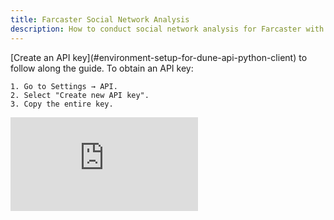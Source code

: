 ```yaml
---
title: Farcaster Social Network Analysis
description: How to conduct social network analysis for Farcaster with Dune API and Python (summary statistics, centrality measures, graph sampling, and community detection)
---
```


<Check>
[Create an API key](#environment-setup-for-dune-api-python-client) to follow along the guide.
    To obtain an API key:

    1. Go to Settings → API.
    2. Select "Create new API key".
    3. Copy the entire key.

</Check>

<div
  style={{
    position: "relative",
    paddingBottom: "calc(55.052083333333336% + 41px)",
    height: 0,
    width: "100%",
  }}
>
  <iframe
    src="https://demo.arcade.software/f07eudjtOJz9URF8TGa5?embed"
    frameBorder={0}
    loading="lazy"
    webkitallowfullscreen=""
    mozallowfullscreen=""
    allowFullScreen=""
    style={{
      position: "absolute",
      top: 0,
      left: 0,
      width: "100%",
      height: "100%",
      colorScheme: "light",
    }}
    title="how to generate API key"
  />
</div>

In the age of digital interconnectivity, platforms like Facebook and Instagram leverage the intricate webs of user relationships to drive their strategies, from identifying top influencers to deploying targeted ads to deciding what content to recommend on user's feed. Yet, obtaining and analyzing real-world social network data is no small feat. For those with a budding interest in graph theory or network analysis, this guide will pave your path. Delve deep as we walk you through analyzing data from Farcaster, a fully decentralized social network, using Python and the Dune API. It's a unique opportunity that many platforms guard closely.

👣 In this guide, we'll cover the basics of network analysis in four parts: (1) 📊 summary statistics, (2) 📏 centrality measures, (3) 🔍 graph sampling, and (4) 🏘️ community detection.

📌 Dive into our [Github notebook](<https://github.com/duneanalytics/python-notebook-examples/blob/main/social_network/Farcaster%20Network%20Analysis%20(Summary%20Stats%2C%20Centrality%20Measures%2C%20Sampling%2C%20%26%20Community%20Detection).ipynb>) to actively follow the code as you navigate this guide.

<Note>
    - This example uses the Dune Python client, a framework for interacting with Dune's official API. Dune Client can [be found here](https://github.com/duneanalytics/dune-client) and installed by doing `pip install dune-client`

    - Credit consumption for each Dune API action is estimated and printed out with a ⛽ symbol. To learn more about credit, [please visit this page](learning/how-tos/credit-system-on-dune).

    - The network was constructed using one month of Farcaster data, ending on October 23, 2023.

</Note>
## Prerequisite

- This guide assumes you have basic understanding of what a graph, or a network is, including terminology like nodes, edges, weights, and directions.
- If you need help here, please try resources like Medium and YouTube, which are just a Google search away.
- If you need a specific recommendation, check this out, in both [written format](https://towardsdatascience.com/social-network-analysis-from-theory-to-applications-with-python-d12e9a34c2c7) and [video format](https://www.youtube.com/watch?v=px7ff2_Jeqw)

## Setups and Dataset

### Construct Dataset

To build a network, we need nodes and their relationships. Refer to [this Dune query](https://dune.com/queries/3078764?category=third_party_data&schema=neynar&catalog=dune) for data required.

- Nodes are identified by a unique "fid" (Farcaster ID).
- Relationships (edges) between nodes are based on four actions: follow, like, repost, and comment.
- Interaction weights are: follow = 5, like = 1, repost = 3, comment = 2. They consider directionality.
- These interactions are parameterized variables, adjust as needed.

### Packages and Imports

Install required packages with:

```bash
pip install -r requirements.txt
```

This is the content in [requirements.txt](https://github.com/duneanalytics/python-notebook-examples/blob/main/social_network/requirements.txt):

```txt
pandas
networkx
python-louvain
matplotlib
plotly
python-dotenv
dune-client
nltk
```

Then, load necessary libraries:

```py
import pandas as pd
import networkx as nx
import community as community_louvain
from networkx import community
import matplotlib.pyplot as plt
import plotly.graph_objects as go
import dotenv, os, json
from dune_client.types import QueryParameter
from dune_client.client import DuneClient
from dune_client.query import QueryBase
from multiprocessing import Pool
import nltk
from nltk.tokenize import word_tokenize
from nltk.corpus import stopwords
from collections import Counter
import random
import itertools
import warnings

nltk.download('stopwords')
nltk.download('punkt')
```

### Environment Setup for Dune API Python Client

For the Dune API, obtain an API key:

1. Go to Settings → API.
2. Select "Create new API key".
3. Copy the entire key.

<div
  style={{
    position: "relative",
    paddingBottom: "calc(55.052083333333336% + 41px)",
    height: 0,
    width: "100%",
  }}
>
  <iframe
    src="https://demo.arcade.software/f07eudjtOJz9URF8TGa5?embed"
    frameBorder={0}
    loading="lazy"
    webkitallowfullscreen=""
    mozallowfullscreen=""
    allowFullScreen=""
    style={{
      position: "absolute",
      top: 0,
      left: 0,
      width: "100%",
      height: "100%",
      colorScheme: "light",
    }}
    title="how to generate API key"
  />
</div>

Set up a .env file and paste in your API key:

```
DUNE_API_KEY=<insert your key>
DUNE_API_REQUEST_TIMEOUT=120
```

Adjust the timeout as necessary.

### Import Data into Notebook and Construct the DiGraph

There are two methods to export data from Dune and into notebook:

<Tabs>
  <Tab title="Get Latest Result">

    Retrieve the latest result, which is faster as it bypasses execution.

    ```py
    query_result = pd.DataFrame(dune.get_latest_result(3078764, max_age_hours=72).result.rows)
    # can call get_latest_result_dataframe once newest version of Dune Client is released
    ```

  </Tab>
  <Tab title="Query a Query">

  </Tab>
  <Tab title="Second">

    Trigger a new execution, allowing flexible parameter adjustments directly from the notebook.

    ```py
    query = QueryBase(
        name="Farcaster Centrality Measures",
        query_id=3078764,
        params=[
            # Here we can play with different weights we are assigning to each type of reaction in this directed graph
            QueryParameter.number_type(name="follow_points", value=5),
            QueryParameter.number_type(name="like_points", value=1),
            QueryParameter.number_type(name="recast_points", value=3),
            QueryParameter.number_type(name="reply_points", value=2),
            QueryParameter.number_type(name="past_n_months", value=1),
        ],
    )
    query_result = dune.run_query_dataframe(query=query, performance="large") # specify large cluster for faster runtime
    ```

  </Tab>
</Tabs>

To build a [DiGraph](https://networkx.org/documentation/stable/reference/classes/digraph.html#networkx.DiGraph) (graph with directed edges), simply use `NetworkX`'s [`from_pandas_edgelist` function](https://networkx.org/documentation/stable/reference/generated/networkx.convert_matrix.from_pandas_edgelist.html).

```py
G = nx.from_pandas_edgelist(query_result,
                            source='from_user',
                            target='to_user',
                            edge_attr='total_points',
                            create_using=nx.DiGraph())
```

With our setup complete, let's dive into the summary statistics of the social network we've constructed.

## 📊 Part 1: Summary Statistics

Let's start by assessing our graph's summary statistics such as density and average degree. Through metrics like density and average degree, we see Farcaster users are sparsely connected. A plotted degree distribution and number of strongly connected components reveal few highly connected users and significant segmentation into isolated clusters.

Here's a brief code snippet. For the comprehensive version, visit the [Github notebook](<https://github.com/duneanalytics/python-notebook-examples/blob/main/social_network/Farcaster%20Network%20Analysis%20(Summary%20Stats%2C%20Centrality%20Measures%2C%20Sampling%2C%20%26%20Community%20Detection).ipynb>).

<Tabs>
  <Tab title="Density">
    ```py
    density = nx.density(G)
    print(f"Density: \{density:.4f}")
    ```
  </Tab>
  <Tab title="Avg Degree ">
    ```py
    avg_degree = sum(dict(G.degree()).values()) / float(len(G.nodes))
    print(f"Average Degree: \{avg_degree:.4f}")
    ```
  </Tab>
  <Tab title="Degree Distribution">
    ```py
    degree_sequence = sorted([d for n, d in G.degree()], reverse=True)

    plt.hist(degree_sequence, bins=20)
    plt.title("Degree Distribution")
    plt.xlabel("Degree")
    plt.ylabel("Count")
    ```

  </Tab>
  <Tab title="Strongly Connected Components">
    ```py
    num_strongly_conn_comp = nx.number_strongly_connected_components(G)
    print(f"Number of Strongly Connected Components: \{num_strongly_conn_comp}")
    ```
  </Tab>
</Tabs>

## 📏 Part 2: Centrality Measures

Centrality measures identify important nodes in a network, but "importance" can be defined in many ways. In this guide, we will explore:

- **Degree Centrality**: Gauges a node's exposure by counting its connected edges.

```py
degree_centrality = nx.degree_centrality(G)
```

- **Betweenness Centrality**: Measures a node's control over communication between others.

```py
betweenness_centrality = nx.betweenness_centrality(G, normalized=True) # can add k=1000 when optimization is needed
```

- **Closeness Centrality**: Assesses how fast information spreads from one node to all others.

```py
closeness_centrality = nx.closeness_centrality(G)
```

- **Eigenvector Centrality**: Evaluates influence based on the importance of connected nodes.

```py
eigenvector_centrality = nx.eigenvector_centrality(G, max_iter=200)
```

- **PageRank**: Used by Google, it considers the structure of incoming links.

```py
pagerank = nx.pagerank(G, alpha=0.85)
```

_Again, above is a brief code snippet. For the comprehensive version, visit the [Github notebook](<https://github.com/duneanalytics/python-notebook-examples/blob/main/social_network/Farcaster%20Network%20Analysis%20(Summary%20Stats%2C%20Centrality%20Measures%2C%20Sampling%2C%20%26%20Community%20Detection).ipynb>)._

👑 And the influencer crown? Unsurprisingly, it goes to Farcaster's founder, Dan (dwr.eth). Of course, who else could it be? 😉

## 🎨 Bonus part: Visualizing Networks

Visualization enhances any analysis, but visualizing extensive networks like ours can be a maze. Let's navigate two visualization paths you can adapt further:

- In Gephi: [Gephi](https://gephi.org/) is a good tool for presenting large networks comprehensively. Export the graph from Python with nx.write_gml(G, "file_name.gml") and dive into Gephi. Tweak node sizes, colors, and labels to distill insights.

- In Python notebook: for a more focused lens, visualize the top 200 nodes by degree with NetworkX. Node color denotes out-degree: a blue node engages less, while a red one is more active. Node size illustrates in-degree, reflecting the interactions received.

<Tabs>
  <Tab title="Static">
    ```py
    # Layout
    pos = nx.spring_layout(G)

    # Node Colors (heatmap-style based on out-degree)
    out_degrees = [G.out_degree(n) for n in G.nodes()]
    max_out_degree = max(out_degrees)
    colors = plt.cm.coolwarm([d/max_out_degree for d in out_degrees])

    # Adjusting alpha for visibility
    alpha_values = [0.7 + 0.3 * (d/max_out_degree) for d in out_degrees]

    # Node Sizes (based on in-degree)
    in_degrees = [G.in_degree(n) for n in G.nodes()]
    size_factor = 10  # adjust this value to fit your needs
    sizes = [d * size_factor for d in in_degrees]

    # Set the figure size
    plt.figure(figsize=(15, 10))

    # Draw Nodes and Edges
    nx.draw_networkx_nodes(G, pos, node_color=colors, node_size=sizes, alpha=alpha_values)
    nx.draw_networkx_edges(G, pos, edge_color='gray', alpha=0.5)  # Set edge color to gray or any distinct color you prefer
    nx.draw_networkx_labels(G, pos)  # Optional: if you want labels on nodes

    plt.title("Top 200 influential users in Farcaster network")
    plt.show()
    ```

  </Tab>
  <Tab title="Interactive">
    ```py
    # Layout
    pos = nx.kamada_kawai_layout(G)

    # Node Colors (heatmap-style based on out-degree)
    out_degrees = [G.out_degree(n) for n in G.nodes()]
    max_out_degree = max(out_degrees)
    colorscale = [[0, 'blue'], [1, 'red']]
    node_colors = [d/max_out_degree for d in out_degrees]

    # Node Sizes (adjusted for better visibility)
    size_factor = 0.5
    sizes = [d * size_factor + 5 for d in in_degrees]  # Added a constant to ensure even nodes with 0 in-degrees are visible

    # Edge coordinates for plotting
    edge_x = []
    edge_y = []
    for edge in G.edges():
        x0, y0 = pos[edge[0]]
        x1, y1 = pos[edge[1]]
        edge_x.extend([x0, x1, None])
        edge_y.extend([y0, y1, None])

    # Node coordinates for plotting
    node_x = [pos[node][0] for node in G.nodes()]
    node_y = [pos[node][1] for node in G.nodes()]

    # Node Labels
    labels = list(G.nodes())

    # Create the plot using Plotly
    edge_trace = go.Scatter(x=edge_x, y=edge_y, mode='lines', line=dict(color='gray', width=0.5), opacity=0.7)
    node_trace = go.Scatter(x=node_x, y=node_y, mode='markers+text', marker=dict(size=sizes, color=node_colors, colorscale=colorscale, showscale=True, opacity=0.8), text=labels, textposition="top center", hoverinfo='text')

    fig = go.Figure(data=[edge_trace, node_trace])

    # Adjusting layout for better visualization
    fig.update_layout(showlegend=False, hovermode='closest', width=1000, height=1000)

    fig.show()
    ```

  </Tab>
</Tabs>

In our interactive plot, briang (large, blue) contrasts with n (smaller, red). It suggests briang attracts more interactions, whereas n is the initiator in recent activity.

## 🔍 Part 3: Graph Sampling

Graph sampling is essential for handling large networks. Random Node Sampling (RNS) and Random Walk Sampling (RWS) are two simple methods we will cover here.

_Again, below is a brief code snippet. For the comprehensive version, visit the [Github notebook](<https://github.com/duneanalytics/python-notebook-examples/blob/main/social_network/Farcaster%20Network%20Analysis%20(Summary%20Stats%2C%20Centrality%20Measures%2C%20Sampling%2C%20%26%20Community%20Detection).ipynb>)._

<Tabs>
  <Tab title="Random Node Sampling">
    ```py
    def random_node_sampling(graph, num_nodes, seed=None):
        if seed is not None:
            random.seed(seed)  # Set the random seed if provided
            
        sampled_nodes = random.sample(graph.nodes(), num_nodes)
        return graph.subgraph(sampled_nodes)
    ```
  </Tab>
  <Tab title="Random Walk Sampling">
    Note that we need to pick a node to start this random walk. 
    ```py
    def random_walk_sampling(graph, start_node, num_nodes, seed=None):
        if seed is not None:
            random.seed(seed)  # Set the random seed if provided

        sampled_nodes = set([start_node])
        current_node = start_node

        while len(sampled_nodes) < num_nodes:
            neighbors = list(graph.neighbors(current_node))

            # If there are no neighbors, backtrack to a previously visited node
            if not neighbors:
                previous_nodes = list(sampled_nodes)
                random.shuffle(previous_nodes)
                for previous_node in previous_nodes:
                    neighbors = list(graph.neighbors(previous_node))
                    if neighbors:
                        current_node = random.choice(neighbors)
                        break

            # If there are neighbors, choose a random one
            else:
                current_node = random.choice(neighbors)

            sampled_nodes.add(current_node)

        return graph.subgraph(sampled_nodes)
    ```

  </Tab>
</Tabs>

## 🏘️ Part 4: Community Detection

Community detection, akin to clustering in traditional data analysis, reveals hidden structures within our sampled graph. While you might lean towards classic algorithms like k-means, specialized methods like the Louvain, which focuses on modularity, offer tailored insights. But remember, there's no universal solution—your choice should resonate with your graph's nature and your objectives.

Here we illustrate how to use Louvain and Girvan-Newman methods to perform community detection on our sampled network (derived by doing random node sampling).

<Tabs>
  <Tab title="Louvain">
    ```py
    def louvain_community(G, n=3, draw=True):
        partition = community_louvain.best_partition(G)
        pos = nx.spring_layout(G)
        draw_communities(G, partition, pos, draw)
        num_communities, average_size, sorted_communities = get_community_stats(partition)
        print(f"Number of detected communities: {num_communities}")
        print(f"Average community size: {average_size:.2f} nodes\n")
        print_top_communities(n, sorted_communities)
        return sorted_communities[:n] if n else sorted_communities
    ```
  </Tab>
  <Tab title="Girvan-Newman">
    ```py
    def girvan_newman_community(G, n=3, draw=True):
        communities_generator = community.girvan_newman(G)
        top_level_communities = next(communities_generator)
        partition_gn = {node: cid + 1 for cid, community in enumerate(top_level_communities) for node in community}
        pos = nx.spring_layout(G)
        draw_communities(G, partition_gn, pos, draw)
        num_communities, average_size, sorted_communities = get_community_stats(partition_gn)
        print(f"Number of detected communities: {num_communities}")
        print(f"Average community size: {average_size:.2f} nodes\n")
        print(f"Top {n} Communities:")
        print_top_communities(n, sorted_communities)
        return sorted_communities[:n] if n else sorted_communities
    ```
  </Tab>
  <Tab title="Example community detection">
    ```py
    result_louvain_random_node = louvain_community(random_node_sampling(G, 500, 11).to_undirected())
    ```
  </Tab>
</Tabs>

With these communities in hand, it's time to dig deeper. Here we illustrate how to take the top 3 communities detected in above steps, use [Dune API and parameters to retrieve social posts of these communities](https://dune.com/queries/3128246), and perform a word frequency analysis. This will shed light on the unique conversational nuances of each group.

```py
# Create a figure and a grid of subplots
fig, axs = plt.subplots(3, 1, figsize=(20, 15))

for idx, result_list in enumerate(result_louvain_random_node): # replace the results here
    # Joining items and formatting string
    quoted_items = "', '".join(result_list)
    formatted_string = f"'{quoted_items}'"

    # Define the query
    query = QueryBase(
        name="Farcaster texts lookup by handles",
        query_id=3128246, # https://dune.com/queries/3128246
        params=[
            QueryParameter.text_type(name="farcaster_handles", value=formatted_string),
            QueryParameter.number_type(name="past_n_months", value=1),
        ],
    )
    query_result = dune.run_query_dataframe(query=query, performance="large")  # Specify large cluster for faster runtime

    est_credits = query_result.size/1_000 + 20 # 20 credits for large cluster
    print(f"⛽ Estimated credit consumption from this run is {est_credits:,.1f}")


    # Concatenating all text data from the 'text' column into a single string
    text_data = query_result['text'].str.cat(sep=' ')

    # Tokenization
    tokens = word_tokenize(text_data.lower())  # Converts to lowercase

    # Removing stopwords
    tokens = [word for word in tokens if word.isalpha() and word not in stopwords.words('english')]

    # Word frequency
    word_freq = Counter(tokens)

    # Get the most common words and their counts
    words, counts = zip(*word_freq.most_common(10))

    # Plotting on the corresponding subplot
    axs[idx].bar(words, counts)
    axs[idx].set_xlabel('Words')
    axs[idx].set_ylabel('Frequency')
    axs[idx].set_title(f'Word Frequency Analysis - List {idx + 1}')

    # Set the font size of the x-axis labels
    axs[idx].tick_params(axis='x', labelsize=15)  # Change 12 to the desired font size


# Adjust the spacing between the plots
plt.tight_layout()
plt.show()
```

But of course, with text analysis, you can venture into topic modeling or sentiment analysis. There's a universe of analytical adventures waiting!

## Conclusion

We've crafted a primer on conducting social network analysis using Farcaster with the Dune API and Python. Farcaster's decentralized data offers a unique perspective, especially when mainstream platforms like Facebook restrict access, and even Twitter is tightening its grip. Dive into summary statistics, centrality measures, graph sampling, and community detection using real-world data.

Explore how to interact with Dune's data via its API and seamlessly export for your analysis endeavors. If your curiosity beckons and you're keen to experiment, let this guide be your helper companion.

Let's get connected! Any questions or thoughts about this guide or ideas for future guide, let me know via [LinkedIn](https://www.linkedin.com/in/jackieyingzhuzhang/), [Twitter](https://twitter.com/agaperste) or [Warpcast](https://warpcast.com/agaperste-)!
